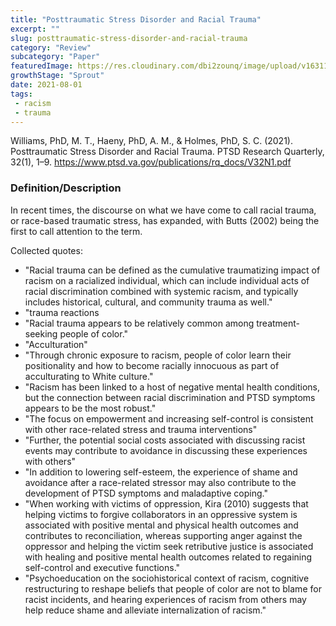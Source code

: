 ```yaml
--- 
title: "Posttraumatic Stress Disorder and Racial Trauma" 
excerpt: ""
slug: posttraumatic-stress-disorder-and-racial-trauma
category: "Review"
subcategory: "Paper"
featuredImage: https://res.cloudinary.com/dbi2zounq/image/upload/v1631177253/titles/ptsd-and-racial-trauma_tidjxi.png
growthStage: "Sprout"
date: 2021-08-01
tags:
 - racism
 - trauma
--- 
```

Williams, PhD, M. T., Haeny, PhD, A. M., & Holmes, PhD, S. C. (2021). Posttraumatic Stress Disorder and Racial Trauma. PTSD Research Quarterly, 32(1), 1–9. https://www.ptsd.va.gov/publications/rq_docs/V32N1.pdf 

### Definition/Description
In recent times, the discourse on what we have come to call racial trauma, or race-based traumatic stress, has expanded, with Butts (2002) being the first to call attention to the term.

Collected quotes:
- "Racial trauma can be defined as the cumulative traumatizing impact of racism on a racialized individual, which can include individual acts of racial discrimination combined with systemic racism, and typically includes historical, cultural, and community trauma as well."
- "trauma reactions
- "Racial trauma appears to be relatively common among treatment-seeking people of color."
- "Acculturation"
- "Through chronic exposure to racism, people of color learn their positionality and how to become racially innocuous as part of acculturating to White culture."
- "Racism has been linked to a host of negative mental health conditions, but the connection between racial discrimination and PTSD symptoms appears to be the most robust."
- "The focus on empowerment and increasing self-control is consistent with other race-related stress and trauma interventions"
- "Further, the potential social costs associated with discussing racist events may contribute to avoidance in discussing these experiences with others"
- "In addition to lowering self-esteem, the experience of shame and avoidance after a race-related stressor may also contribute to the development of PTSD symptoms and maladaptive coping."
- "When working with victims of oppression, Kira (2010) suggests that helping victims to forgive collaborators in an oppressive system is associated with positive mental and physical health outcomes and contributes to reconciliation, whereas supporting anger against the oppressor and helping the victim seek retributive justice is associated with healing and positive mental health outcomes related to regaining self-control and executive functions."
- "Psychoeducation on the sociohistorical context of racism, cognitive restructuring to reshape beliefs that people of color are not to blame for racist incidents, and hearing experiences of racism from others may help reduce shame and alleviate internalization of racism."
